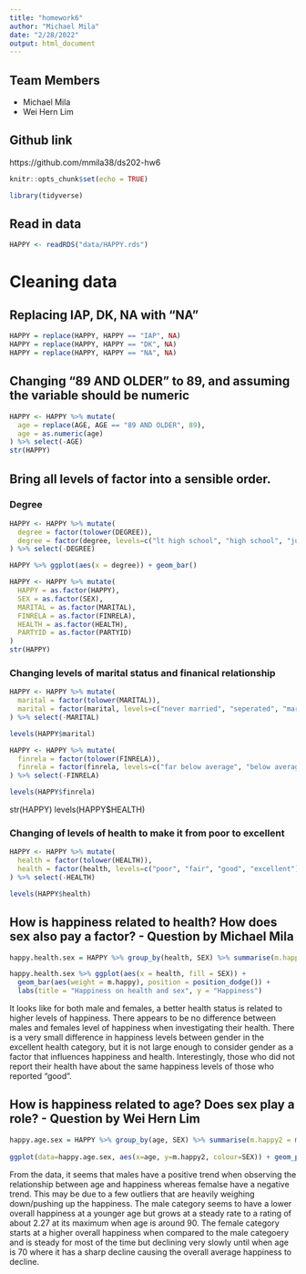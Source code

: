 ```yaml
---
title: "homework6"
author: "Michael Mila"
date: "2/28/2022"
output: html_document
---
```


## Team Members

- Michael Mila 
- Wei Hern Lim

## Github link
https://github.com/mmila38/ds202-hw6

```r
knitr::opts_chunk$set(echo = TRUE)
```

```r
library(tidyverse)
```

## Read in data
```r
HAPPY <- readRDS("data/HAPPY.rds")
```

# Cleaning data

## Replacing IAP, DK, NA with "NA"
```r
HAPPY = replace(HAPPY, HAPPY == "IAP", NA)
HAPPY = replace(HAPPY, HAPPY == "DK", NA)
HAPPY = replace(HAPPY, HAPPY == "NA", NA)
```

## Changing "89 AND OLDER" to 89, and assuming the variable should be numeric
```r
HAPPY <- HAPPY %>% mutate(
  age = replace(AGE, AGE == "89 AND OLDER", 89),
  age = as.numeric(age)
) %>% select(-AGE)
str(HAPPY)
```

## Bring all levels of factor into a sensible order.

### Degree
```r
HAPPY <- HAPPY %>% mutate(
  degree = factor(tolower(DEGREE)),
  degree = factor(degree, levels=c("lt high school", "high school", "junior college", "bachelor", "graduate school"))
) %>% select(-DEGREE)

HAPPY %>% ggplot(aes(x = degree)) + geom_bar()
```


```r
HAPPY <- HAPPY %>% mutate(
  HAPPY = as.factor(HAPPY),
  SEX = as.factor(SEX),
  MARITAL = as.factor(MARITAL),
  FINRELA = as.factor(FINRELA),
  HEALTH = as.factor(HEALTH),
  PARTYID = as.factor(PARTYID)
)
str(HAPPY)
```

### Changing levels of marital status and finanical relationship
```r
HAPPY <- HAPPY %>% mutate(
  marital = factor(tolower(MARITAL)),
  marital = factor(marital, levels=c("never married", "seperated", "married", "divorced", "widowed"))
) %>% select(-MARITAL)

levels(HAPPY$marital)

HAPPY <- HAPPY %>% mutate(
  finrela = factor(tolower(FINRELA)),
  finrela = factor(finrela, levels=c("far below average", "below average", "average", "above average", "far above average"))
) %>% select(-FINRELA)

levels(HAPPY$finrela)
```

str(HAPPY)
levels(HAPPY$HEALTH)

### Changing of levels of health to make it from poor to excellent

```r
HAPPY <- HAPPY %>% mutate(
  health = factor(tolower(HEALTH)),
  health = factor(health, levels=c("poor", "fair", "good", "excellent"))
) %>% select(-HEALTH)

levels(HAPPY$health)
```

## How is happiness related to health? How does sex also pay a factor? - Question by Michael Mila

```r
happy.health.sex = HAPPY %>% group_by(health, SEX) %>% summarise(m.happy = mean(as.numeric(HAPPY), na.rm = TRUE)) %>% arrange(m.happy)

happy.health.sex %>% ggplot(aes(x = health, fill = SEX)) + 
  geom_bar(aes(weight = m.happy), position = position_dodge()) + 
  labs(title = "Happiness on health and sex", y = "Happiness")
```

It looks like for both male and females, a better health status is related to higher levels of happiness. There appears to be no difference between males and females level of happiness when investigating their health. There is a very small difference in happiness levels between gender in the excellent health category, but it is not large enough to consider gender as a factor that influences happiness and health. Interestingly, those who did not report their health have about the same happiness levels of those who reported "good".

## How is happiness related to age? Does sex play a role? - Question by Wei Hern Lim  

```r
happy.age.sex = HAPPY %>% group_by(age, SEX) %>% summarise(m.happy2 = mean(as.numeric(HAPPY), na.rm = TRUE)) %>% arrange(m.happy2)
  
ggplot(data=happy.age.sex, aes(x=age, y=m.happy2, colour=SEX)) + geom_point() +  geom_smooth(method='lm', se=FALSE) + labs(title="Happiness vs Age", y="happiness")
```

From the data, it seems that males have a positive trend when observing the relationship between age and happiness whereas femalse have a negative trend. This may be due to a few outliers that are heavily weighing down/pushing up the happiness. The male category seems to have a lower overall happiness at a younger age but grows at a steady rate to a rating of about 2.27 at its maximum when age is around 90. The female category starts at a higher overall happiness when compared to the male categoery and is steady for most of the time but declining very slowly until when age is 70 where it has a sharp decline causing the overall average happiness to decline.
